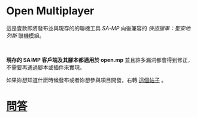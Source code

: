 # Open Multiplayer

這是壹款即將發布並與現存的的聯機工具 _SA-MP_ 向後兼容的 _俠盜獵車：聖安地列斯_ 聯機模組。

<br />

**現存的 SA:MP 客戶端及其腳本都適用於 open.mp** 並且許多漏洞都會得到修正，不需要再通過腳本或插件來實現。

如果妳想知道什麽時候發布或者妳想參與項目開發，右轉 [這個帖子](https://www.burgershot.gg/showthread.php?tid=99) 。

# [問答](/faq?lang=cn)
